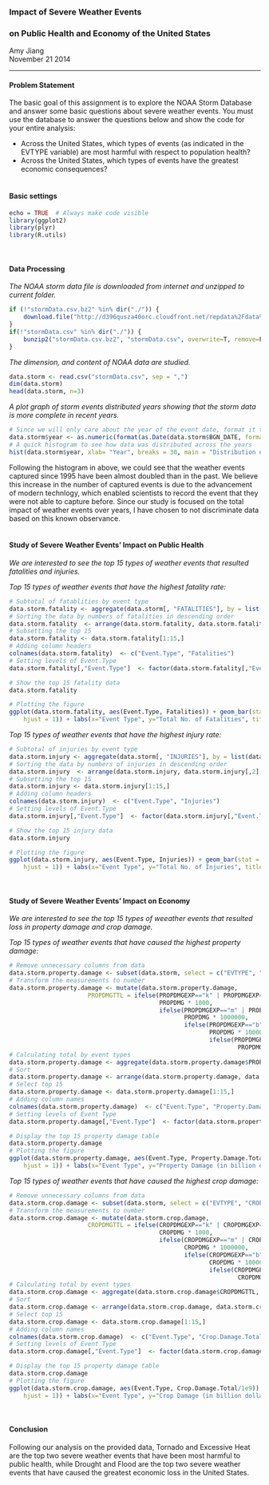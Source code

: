 <div align="center"> 
### Impact of Severe Weather Events 
### on Public Health and Economy of the United States

Amy Jiang    
November 21 2014  </div>
___
  
#### Problem Statement
The basic goal of this assignment is to explore the NOAA Storm Database and answer some basic questions about severe weather events. You must use the database to answer the questions below and show the code for your entire analysis:

- Across the United States, which types of events (as indicated in the EVTYPE variable) are most harmful with respect to population health?  
- Across the United States, which types of events have the greatest economic consequences?
<br /><br />

#### Basic settings
```r
echo = TRUE  # Always make code visible
library(ggplot2)
library(plyr)
library(R.utils)
```
<br />

#### Data Processing
_The NOAA storm data file is downloaded from internet and unzipped to current folder._
```r
if (!"stormData.csv.bz2" %in% dir("./")) {
    download.file("http://d396qusza40orc.cloudfront.net/repdata%2Fdata%2FStormData.csv.bz2", destfile = "stormData.csv.bz2")
}
if(!"stormData.csv" %in% dir("./")) {
    bunzip2("stormData.csv.bz2", "stormData.csv", overwrite=T, remove=F)
}
```
  
_The dimension, and content of NOAA data are studied._
```r
data.storm <- read.csv("stormData.csv", sep = ",")
dim(data.storm)
head(data.storm, n=3)
```
  
_A plot graph of storm events distributed years showing that the storm data is more complete in recent years._
```r
# Since we will only care about the year of the event date, format it to the number of year
data.storm$year <- as.numeric(format(as.Date(data.storm$BGN_DATE, format = "%m/%d/%Y %H:%M:%S"), "%Y"))
# A quick histogram to see how data was distributed across the years
hist(data.storm$year, xlab= "Year", breaks = 30, main = "Distribution of Weather Events Data over Years", col="steel blue")
```
  
Following the histogram in above, we could see that the weather events captured since 1995 have been almost doubled than in the past.  We believe this increase in the number of captured events is due to the advancement of modern technlogy, which enabled scientists to record the event that they were not able to capture before.  Since our study is focused on the total impact of weather events over years, I have chosen to not discriminate data based on this known observance.  <br /><br />

#### Study of Severe Weather Events' Impact on Public Health
_We are interested to see the top 15 types of weather events that resulted fatalities and injuries._  

_Top 15 types of weather events that have the highest fatality rate:_
```r
# Subtotal of fatablities by event type
data.storm.fatality <- aggregate(data.storm[, "FATALITIES"], by = list(data.storm$EVTYPE), FUN = "sum", na.rm=T)
# Sorting the data by numbers of fatalities in descending order
data.storm.fatality  <- arrange(data.storm.fatality, data.storm.fatality[,2], decreasing=T)
# Subsetting the top 15
data.storm.fatality <- data.storm.fatality[1:15,]
# Adding column headers
colnames(data.storm.fatality)  <- c("Event.Type", "Fatalities")
# Setting levels of Event.Type
data.storm.fatality[,"Event.Type"]  <- factor(data.storm.fatality[,"Event.Type"], levels = data.storm.fatality[,"Event.Type"])

# Show the top 15 fatality data
data.storm.fatality

# Plotting the figure
ggplot(data.storm.fatality, aes(Event.Type, Fatalities)) + geom_bar(stat = "identity", color="steel blue", fill="steel blue", width = 0.7) + theme(axis.text.x = element_text(angle = 45, 
    hjust = 1)) + labs(x="Event Type", y="Total No. of Fatalities", title="Total Fatalities by Severe Weather\n Events in the U.S.\n from 1950 - 2011\n")
```

_Top 15 types of weather events that have the highest injury rate:_
```r
# Subtotal of injuries by event type
data.storm.injury <- aggregate(data.storm[, "INJURIES"], by = list(data.storm$EVTYPE), FUN = "sum", na.rm=T)
# Sorting the data by numbers of injuries in descending order
data.storm.injury  <- arrange(data.storm.injury, data.storm.injury[,2], decreasing=T)
# Subsetting the top 15
data.storm.injury <- data.storm.injury[1:15,]
# Adding column headers
colnames(data.storm.injury)  <- c("Event.Type", "Injuries")
# Setting levels of Event.Type
data.storm.injury[,"Event.Type"]  <- factor(data.storm.injury[,"Event.Type"], levels = data.storm.injury[,"Event.Type"])

# Show the top 15 injury data
data.storm.injury

# Plotting the figure
ggplot(data.storm.injury, aes(Event.Type, Injuries)) + geom_bar(stat = "identity", color="steel blue", fill="steel blue", width = 0.7) + theme(axis.text.x = element_text(angle = 45, 
    hjust = 1)) + labs(x="Event Type", y="Total No. of Injuries", title="Total Injuries by Severe Weather\n Events in the U.S.\n from 1950 - 2011\n")
```
<br />

#### Study of Severe Weather Events' Impact on Economy
_We are interested to see the top 15 types of weeather events that resulted loss in property damage and crop damage._   

_Top 15 types of weather events that have caused the highest property damage:_
```r
# Remove unnecessary columns from data
data.storm.property.damage <- subset(data.storm, select = c("EVTYPE", "PROPDMG", "PROPDMGEXP"))
# Transform the measurements to number
data.storm.property.damage <- mutate(data.storm.property.damage, 
                      PROPDMGTTL = ifelse(PROPDMGEXP=="k" | PROPDMGEXP=="K", 
                                          PROPDMG * 1000, 
                                          ifelse(PROPDMGEXP=="m" | PROPDMGEXP=="M",
                                                 PROPDMG * 1000000,
                                                 ifelse(PROPDMGEXP=="b" | PROPDMGEXP=="B",
                                                        PROPDMG * 1000000000,
                                                        ifelse(PROPDMGEXP=="h" | PROPDMGEXP=="H",
                                                                PROPDMG * 100, PROPDMG)))))
# Calculating total by event types
data.storm.property.damage <- aggregate(data.storm.property.damage$PROPDMGTTL, by = list(data.storm.property.damage$EVTYPE), FUN = "sum", na.rm=T)
# Sort
data.storm.property.damage <- arrange(data.storm.property.damage, data.storm.property.damage[,2], decreasing=T)
# Select top 15
data.storm.property.damage <- data.storm.property.damage[1:15,]
# Adding column names
colnames(data.storm.property.damage)  <- c("Event.Type", "Property.Damage.Total")
# Setting levels of Event Type
data.storm.property.damage[,"Event.Type"]  <- factor(data.storm.property.damage[,"Event.Type"], levels = data.storm.property.damage[,"Event.Type"])

# Display the top 15 property damage table
data.storm.property.damage
# Plotting the figure
ggplot(data.storm.property.damage, aes(Event.Type, Property.Damage.Total/1e9)) + geom_bar(stat = "identity", color="steel blue", fill="steel blue", width = 0.7) + theme(axis.text.x = element_text(angle = 45, 
    hjust = 1)) + labs(x="Event Type", y="Property Damage (in billion dollars)", title="Total Property Damages by Severe Weather\n Events in the U.S.\n from 1950 - 2011\n")
```

_Top 15 types of weather events that have caused the highest crop damage:_
```r
# Remove unnecessary columns from data
data.storm.crop.damage <- subset(data.storm, select = c("EVTYPE", "CROPDMG", "CROPDMGEXP"))
# Transform the measurements to number
data.storm.crop.damage <- mutate(data.storm.crop.damage, 
                      CROPDMGTTL = ifelse(CROPDMGEXP=="k" | CROPDMGEXP=="K", 
                                          CROPDMG * 1000, 
                                          ifelse(CROPDMGEXP=="m" | CROPDMGEXP=="M",
                                                 CROPDMG * 1000000,
                                                 ifelse(CROPDMGEXP=="b" | CROPDMGEXP=="B",
                                                        CROPDMG * 1000000000,
                                                        ifelse(CROPDMGEXP=="h" | CROPDMGEXP=="H",
                                                                CROPDMG * 100, CROPDMG)))))
# Calculating total by event types
data.storm.crop.damage <- aggregate(data.storm.crop.damage$CROPDMGTTL, by = list(data.storm.crop.damage$EVTYPE), FUN = "sum", na.rm=T)
# Sort
data.storm.crop.damage <- arrange(data.storm.crop.damage, data.storm.crop.damage[,2], decreasing=T)
# Select top 15
data.storm.crop.damage <- data.storm.crop.damage[1:15,]
# Adding column names
colnames(data.storm.crop.damage)  <- c("Event.Type", "Crop.Damage.Total")
# Setting levels of Event Type
data.storm.crop.damage[,"Event.Type"]  <- factor(data.storm.crop.damage[,"Event.Type"], levels = data.storm.crop.damage[,"Event.Type"])

# Display the top 15 property damage table
data.storm.crop.damage
# Plotting the figure
ggplot(data.storm.crop.damage, aes(Event.Type, Crop.Damage.Total/1e9)) + geom_bar(stat = "identity", color="steel blue", fill="steel blue", width = 0.7) + theme(axis.text.x = element_text(angle = 45, 
    hjust = 1)) + labs(x="Event Type", y="Crop Damage (in billion dollars)", title="Total Crop Damages by Severe Weather\n Events in the U.S.\n from 1950 - 2011\n")
```
<br />

#### Conclusion
Following our analysis on the provided data, Tornado and Excessive Heat are the top two severe weather events that have been most harmful to public health, while Drought and Flood are the top two severe weather events that have caused the greatest economic loss in the United States.
<br />